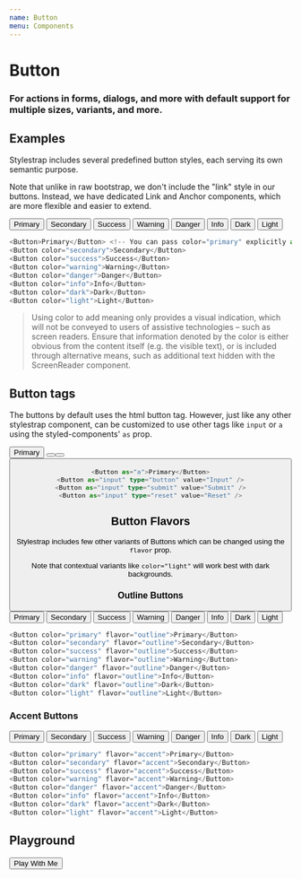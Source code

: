 ```yaml
---
name: Button
menu: Components
---
```



# Button
### For actions in forms, dialogs, and more with default support for multiple sizes, variants, and more.

<PropsTable of={Button} />

## Examples
Stylestrap includes several predefined button styles, each serving its own semantic purpose.

Note that unlike in raw bootstrap, we don't include the "link" style in our buttons.
Instead, we have dedicated Link and Anchor components, which are more flexible
and easier to extend.

<Preview>
  <Grid columns="8" gap="xxs">
    <Button>Primary</Button>
    <Button color="secondary">Secondary</Button>
    <Button color="success">Success</Button>
    <Button color="warning">Warning</Button>
    <Button color="danger">Danger</Button>
    <Button color="info">Info</Button>
    <Button color="dark">Dark</Button>
    <Button color="light">Light</Button>
  </Grid>
</Preview>

```typescript jsx
<Button>Primary</Button> <!-- You can pass color="primary" explicitly as well -->
<Button color="secondary">Secondary</Button>
<Button color="success">Success</Button>
<Button color="warning">Warning</Button>
<Button color="danger">Danger</Button>
<Button color="info">Info</Button>
<Button color="dark">Dark</Button>
<Button color="light">Light</Button>
```

>Using color to add meaning only provides a visual indication,
which will not be conveyed to users of assistive technologies – such as screen readers.
Ensure that information denoted by the color is either obvious from the content itself (e.g. the visible text),
or is included through alternative means, such as additional text hidden with the ScreenReader component.

## Button tags
The buttons by default uses the html button tag. However, just like any other stylestrap component,
can be customized to use other tags like `input` or `a` using the styled-components' `as` prop.

<Preview>
  <Spaced>
    <Button as="a">Primary</Button>
    <Button as="input" type="button" value="Input" />
    <Button as="input" type="submit" value="Submit" />
    <Button as="input" type="reset" value="Reset" />
  </Spaced>
</Preview>

```typescript jsx
<Button as="a">Primary</Button>
<Button as="input" type="button" value="Input" />
<Button as="input" type="submit" value="Submit" />
<Button as="input" type="reset" value="Reset" />
```

## Button Flavors
Stylestrap includes few other variants of Buttons which can be changed using
the `flavor` prop.

Note that contextual variants like `color="light"` will work best with dark backgrounds. 

### Outline Buttons

<Preview>
  <Grid columns="8" gap="xxs">
    <Button color="primary" flavor="outline">Primary</Button>
    <Button color="secondary" flavor="outline">Secondary</Button>
    <Button color="success" flavor="outline">Success</Button>
    <Button color="warning" flavor="outline">Warning</Button>
    <Button color="danger" flavor="outline">Danger</Button>
    <Button color="info" flavor="outline">Info</Button>
    <Button color="dark" flavor="outline">Dark</Button>
    <Button color="light" flavor="outline">Light</Button>
  </Grid>
</Preview>

```typescript jsx
<Button color="primary" flavor="outline">Primary</Button>
<Button color="secondary" flavor="outline">Secondary</Button>
<Button color="success" flavor="outline">Success</Button>
<Button color="warning" flavor="outline">Warning</Button>
<Button color="danger" flavor="outline">Danger</Button>
<Button color="info" flavor="outline">Info</Button>
<Button color="dark" flavor="outline">Dark</Button>
<Button color="light" flavor="outline">Light</Button>
```

### Accent Buttons

<Preview>
  <Grid columns="8" gap="xxs">
<Button color="primary" flavor="accent">Primary</Button>
<Button color="secondary" flavor="accent">Secondary</Button>
<Button color="success" flavor="accent">Success</Button>
<Button color="warning" flavor="accent">Warning</Button>
<Button color="danger" flavor="accent">Danger</Button>
<Button color="info" flavor="accent">Info</Button>
<Button color="dark" flavor="accent">Dark</Button>
<Button color="light" flavor="accent">Light</Button>
  </Grid>
</Preview>

```typescript jsx
<Button color="primary" flavor="accent">Primary</Button>
<Button color="secondary" flavor="accent">Secondary</Button>
<Button color="success" flavor="accent">Success</Button>
<Button color="warning" flavor="accent">Warning</Button>
<Button color="danger" flavor="accent">Danger</Button>
<Button color="info" flavor="accent">Info</Button>
<Button color="dark" flavor="accent">Dark</Button>
<Button color="light" flavor="accent">Light</Button>
```


## Playground

<Playground>
  <Button size="lg" color="success" flavor="outline" css={{boxShadow: '10px 5px 5px #6d8'}}>
    Play With Me
  </Button>
</Playground>
